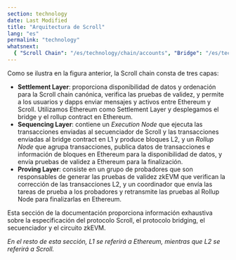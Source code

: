 ```yaml
---
section: technology
date: Last Modified
title: "Arquitectura de Scroll"
lang: "es"
permalink: "technology"
whatsnext:
  { "Scroll Chain": "/es/technology/chain/accounts", "Bridge": "/es/technology/bridge/cross-domain-messaging", "Secuenciador": "/es/technology/sequencer/execution-node", "zkEVM": "/es/technology/zkevm/zkevm-overview" }
---
```



<ClickToZoom src={Architecture} alt="Architecture" />

Como se ilustra en la figura anterior, la Scroll chain consta de tres capas:

- **Settlement Layer**: proporciona disponibilidad de datos y ordenación para la Scroll chain canónica, verifica las pruebas de validez, y permite a los usuarios y dapps enviar mensajes y activos entre Ethereum y Scroll. Utilizamos Ethereum como Settlement Layer y desplegamos el bridge y el rollup contract en Ethereum.
- **Sequencing Layer**: contiene un *Execution Node* que ejecuta las transacciones enviadas al secuenciador de Scroll y las transacciones enviadas al bridge contract en L1 y produce bloques L2, y un *Rollup Node* que agrupa transacciones, publica datos de transacciones e información de bloques en Ethereum para la disponibilidad de datos, y envía pruebas de validez a Ethereum para la finalización.
- **Proving Layer**: consiste en un grupo de probadores que son responsables de generar las pruebas de validez zkEVM que verifican la corrección de las transacciones L2, y un coordinador que envía las tareas de prueba a los probadores y retransmite las pruebas al Rollup Node para finalizarlas en Ethereum.

Esta sección de la documentación proporciona información exhaustiva sobre la especificación del protocolo Scroll, el protocolo bridging, el secuenciador y el circuito zkEVM.

*En el resto de esta sección, L1 se referirá a Ethereum, mientras que L2 se referirá a Scroll.*
